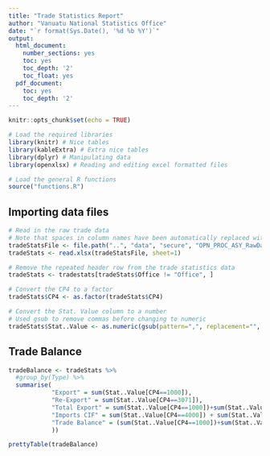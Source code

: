 ```yaml
---
title: "Trade Statistics Report"
author: "Vanuatu National Statistics Office"
date: "`r format(Sys.Date(), '%d %b %Y')`"
output:
  html_document:
    number_sections: yes
    toc: yes
    toc_depth: '2'
    toc_float: yes
  pdf_document:
    toc: yes
    toc_depth: '2'
---
```


```r
knitr::opts_chunk$set(echo = TRUE)
```

```r

# Load the required libraries
library(knitr) # Nice tables
library(kableExtra) # Extra nice tables
library(dplyr) # Manipulating data
library(openxlsx) # Reading and editing excel formatted files

# Load the general R functions
source("functions.R")
```

## Importing data files

```r

# Read in the raw trade data
# Note that spaces in column names have been automatically replaced with "."s
tradeStatsFile <- file.path("..", "data", "secure", "OPN_PROC_ASY_RawDataAndReferenceTables_31-01-20.xlsx")
tradeStats <- read.xlsx(tradeStatsFile, sheet=1)

# Remove the repeated header row from the trade statistics data
tradeStats <- tradestats[tradeStats$Office != "Office", ]

# Convert the CP4 to a factor
tradeStats$CP4 <- as.factor(tradeStats$CP4)

# Convert the Stat. Value column to a number
# Used gsub to remove commas before changing to numeric
tradeStats$Stat..Value <- as.numeric(gsub(pattern=",", replacement="", tradeStats$Stat..Value))

```


## Trade Balance
```r
tradeBalance <- tradeStats %>%
  #group_by(Type) %>%
  summarise(
            "Export" = sum(Stat..Value[CP4==1000]),
            "Re-Export" = sum(Stat..Value[CP4==3071]),
            "Total Export" = sum(Stat..Value[CP4==1000])+sum(Stat..Value[CP4==3071]),
            "Imports CIF" = sum(Stat..Value[CP4==4000]) + sum(Stat..Value[CP4==4071])+ sum(Stat..Value[CP4==7100]),
            "Trade Balance" = (sum(Stat..Value[CP4==1000])+sum(Stat..Value[CP4==3071])) - (sum(Stat..Value[CP4==4000]) + sum(Stat..Value[CP4==4071])+ sum(Stat..Value[CP4==7100])
            ))

prettyTable(tradeBalance)

```






